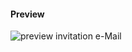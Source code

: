 #### Preview

![preview invitation e-Mail](images/12-onboarding-portal.png "Preview invitation e-Mail")
